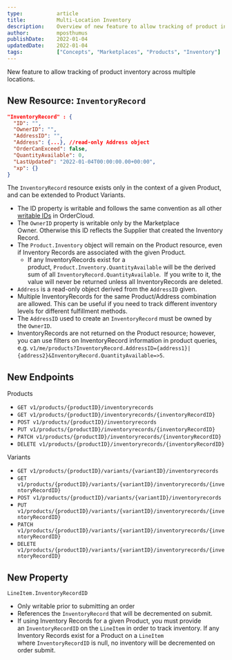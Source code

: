 ```yaml
---
type:           article
title:          Multi-Location Inventory
description:    Overview of new feature to allow tracking of product inventory across multiple locations.
author:         mposthumus
publishDate:    2022-01-04
updatedDate:    2022-01-04
tags:           ["Concepts", "Marketplaces", "Products", "Inventory"]
---
```


New feature to allow tracking of product inventory across multiple locations. 

## New Resource: `InventoryRecord`

```json
"InventoryRecord" : {
  "ID": "",
  "OwnerID": "",
  "AddressID": "",
  "Address": {...}, //read-only Address object
  "OrderCanExceed": false,
  "QuantityAvailable": 0,
  "LastUpdated": "2022-01-04T00:00:00.00+00:00",
  "xp": {}
}
```

The `InventoryRecord` resource exists only in the context of a given Product, and can be extended to Product Variants.
- The ID property is writable and follows the same convention as all other [writable IDs](https://ordercloud.io/learn/ordercloud-basics/conventions#writeable-ids) in OrderCloud.
- The `OwnerID` property is writable only by the Marketplace Owner. Otherwise this ID reflects the Supplier that created the Inventory Record.
- The `Product.Inventory` object will remain on the Product resource, even if Inventory Records are associated with the given Product.
   - If any InventoryRecords exist for a product, `Product.Inventory.QuantityAvailable` will be the derived sum of all `InventoryRecord.QuantityAvailable`.  If you write to it, the value will never be returned unless all InventoryRecords are deleted.
- `Address` is a read-only object derived from the `AddressID` given.
- Multiple InventoryRecords for the same Product/Address combination are allowed. This can be useful if you need to track different inventory levels for different fulfillment methods.
- The `AddressID` used to create an `InventoryRecord` must be owned by the `OwnerID`.
- InventoryRecords are not returned on the Product resource; however, you can use filters on InventoryRecord information in product queries, e.g. `v1/me/products?InventoryRecord.AddressID={address1}|{address2}&InventoryRecord.QuantityAvailable=>5`.

## New Endpoints 

Products
- `GET v1/products/{productID}/inventoryrecords`
- `GET v1/products/{productID}/inventoryrecords/{inventoryRecordID}`
- `POST v1/products/{productID}/inventoryrecords`
- `PUT v1/products/{productID}/inventoryrecords/{inventoryRecordID}`
- `PATCH v1/products/{productID}/inventoryrecords/{inventoryRecordID}`
- `DELETE v1/products/{productID}/inventoryrecords/{inventoryRecordID}`

Variants
- `GET v1/products/{productID}/variants/{variantID}/inventoryrecords`
- `GET v1/products/{productID}/variants/{variantID}/inventoryrecords/{inventoryRecordID}`
- `POST v1/products/{productID}/variants/{variantID}/inventoryrecords`
- `PUT v1/products/{productID}/variants/{variantID}/inventoryrecords/{inventoryRecordID}`
- `PATCH v1/products/{productID}/variants/{variantID}/inventoryrecords/{inventoryRecordID}`
- `DELETE v1/products/{productID}/variants/{variantID}/inventoryrecords/{inventoryRecordID}`

## New Property
 `LineItem.InventoryRecordID`
- Only writable prior to submitting an order
- References the `InventoryRecord` that will be decremented on submit.
- If using Inventory Records for a given Product, you must provide an `InventoryRecordID` on the `LineItem` in order to track inventory. If any Inventory Records exist for a Product on a `LineItem` where `InventoryRecordID` is null, no inventory will be decremented on order submit.
